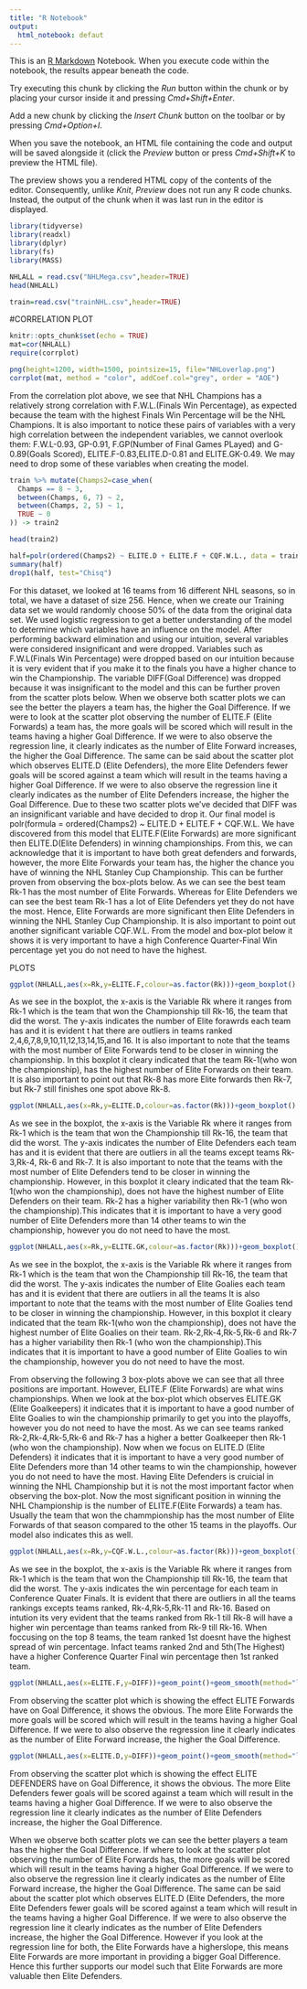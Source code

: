 ```yaml
---
title: "R Notebook"
output:
  html_notebook: defaut
---
```


This is an [R Markdown](http://rmarkdown.rstudio.com) Notebook. When you execute code within the notebook, the results appear beneath the code. 

Try executing this chunk by clicking the *Run* button within the chunk or by placing your cursor inside it and pressing *Cmd+Shift+Enter*. 


Add a new chunk by clicking the *Insert Chunk* button on the toolbar or by pressing *Cmd+Option+I*.

When you save the notebook, an HTML file containing the code and output will be saved alongside it (click the *Preview* button or press *Cmd+Shift+K* to preview the HTML file). 

The preview shows you a rendered HTML copy of the contents of the editor. Consequently, unlike *Knit*, *Preview* does not run any R code chunks. Instead, the output of the chunk when it was last run in the editor is displayed.

```r
library(tidyverse)
library(readxl)
library(dplyr)
library(fs)
library(MASS)
```




```r
NHLALL = read.csv("NHLMega.csv",header=TRUE)
head(NHLALL)
```

```r
train=read.csv("trainNHL.csv",header=TRUE)
```


#CORRELATION PLOT
```r
knitr::opts_chunk$set(echo = TRUE)
mat=cor(NHLALL)
require(corrplot)

```

```r
png(height=1200, width=1500, pointsize=15, file="NHLoverlap.png")
corrplot(mat, method = "color", addCoef.col="grey", order = "AOE")
```

From the correlation plot above, we see that NHL Champions has a relatively strong correlation with F.W.L.(Finals Win Percentage), as expected because the team with the highest Finals Win Percentage will be the NHL Champions. It is also important to notice these pairs of variables with a very high correlation between the independent variables, we cannot overlook them: F.W.L-0.93, GP-0.91, F.GP(Number of Final Games PLayed) and G-0.89(Goals Scored), ELITE.F-0.83,ELITE.D-0.81 and ELITE.GK-0.49. We may need to drop some of these variables when creating the model. 


```r
train %>% mutate(Champs2=case_when(
  Champs == 8 ~ 3,
  between(Champs, 6, 7) ~ 2,
  between(Champs, 2, 5) ~ 1,
  TRUE ~ 0 
)) -> train2

head(train2)
```



```r
half=polr(ordered(Champs2) ~ ELITE.D + ELITE.F + CQF.W.L., data = train2, Hess = TRUE)
summary(half)
drop1(half, test="Chisq")
```
For this dataset, we looked at 16 teams from 16 different NHL seasons, so in total, we have a dataset of size 256. Hence, when we create our Training data set we would randomly choose 50% of the data from the original data set. We used logistic regression to get a better understanding of the model to determine which variables have an influence on the model. After performing backward elimination and using our intuition, several variables were considered insignificant and were dropped. Variables such as F.W.L(Finals Win Percentage) were dropped based on our intuition because it is very evident that if you make it to the finals you have a higher chance to win the Championship. The variable DIFF(Goal Difference) was dropped because it was insignificant to the model and this can be further proven from the scatter plots below. When we observe both scatter plots we can see the better the players a team has, the higher the Goal Difference. If we were to look at the scatter plot observing the number of ELITE.F (Elite Forwards) a team has, the more goals will be scored which will result in the teams having a higher Goal Difference. If we were to also observe the regression line, it clearly indicates as the number of Elite Forward increases, the higher the Goal Difference. The same can be said about the scatter plot which observes ELITE.D (Elite Defenders), the more Elite Defenders fewer goals will be scored against a team which will result in the teams having a higher Goal Difference. If we were to also observe the regression line it clearly indicates as the number of Elite Defenders increase, the higher the Goal Difference. Due to these two scatter plots we’ve decided that DIFF was an insignificant variable and have decided to drop it. Our final model is polr(formula = ordered(Champs2) ~ ELITE.D + ELITE.F + CQF.W.L. We have discovered from this model that ELITE.F(Elite Forwards) are more significant then ELITE.D(Elite Defenders) in winning championships. From this, we can acknowledge that it is important to have both great defenders and forwards, however, the more Elite Forwards your team has, the higher the chance you have of winning the NHL Stanley Cup Championship. This can be further proven from observing the box-plots below. As we can see the best team Rk-1 has the most number of Elite Forwards. Whereas for Elite Defenders we can see the best team Rk-1 has a lot of Elite Defenders yet they do not have the most. Hence, Elite Forwards are more significant then Elite Defenders in winning the NHL Stanley Cup Championship. It is also important to point out another significant variable CQF.W.L. From the model and box-plot below it shows it is very important to have a high Conference Quarter-Final Win percentage yet you do not need to have the highest.


##############
PLOTS
```r
ggplot(NHLALL,aes(x=Rk,y=ELITE.F,colour=as.factor(Rk)))+geom_boxplot()
```
As we see in the boxplot, the x-axis is the Variable Rk where it ranges from Rk-1 which is the team that won the Championship till Rk-16, the team that did the worst. The y-axis indicates the number of Elite forawrds each team has and it is evident t hat there are outliers in teams ranked 2,4,6,7,8,9,10,11,12,13,14,15,and 16. It is also important to note that the teams with the most number of Elite Forwards tend to be closer in winning the championship. In this boxplot it cleary indicated that the team Rk-1(who won the championship), has the highest number of Elite Forwards on their team. It is also important to point out that Rk-8 has more Elite forwards then Rk-7, but Rk-7 still finishes one spot above Rk-8.

```r
ggplot(NHLALL,aes(x=Rk,y=ELITE.D,colour=as.factor(Rk)))+geom_boxplot()
```
As we see in the boxplot, the x-axis is the Variable Rk where it ranges from Rk-1 which is the team that won the Championship till Rk-16, the team that did the worst. The y-axis indicates the number of Elite Defenders each team has and it is evident that there are outliers in all the teams except teams Rk-3,Rk-4, Rk-6 and Rk-7. It is also important to note that the teams with the most number of Elite Defenders tend to be closer in winning the championship. However, in this boxplot it cleary indicated that the team Rk-1(who won the championship), does not have the highest number of Elite Defenders on their team. Rk-2 has a higher variability then Rk-1 (who won the championship).This indicates that it is important to have a very good number of Elite Defenders more than 14 other teams to win the championship, however you do not need to have the most.

```r
ggplot(NHLALL,aes(x=Rk,y=ELITE.GK,colour=as.factor(Rk)))+geom_boxplot()
```
As we see in the boxplot, the x-axis is the Variable Rk where it ranges from Rk-1 which is the team that won the Championship till Rk-16, the team that did the worst. The y-axis indicates the number of Elite Goalies each team has and it is evident that there are outliers in all the teams  It is also important to note that the teams with the most number of Elite Goalies tend to be closer in winning the championship. However, in this boxplot it cleary indicated that the team Rk-1(who won the championship), does not have the highest number of Elite Goalies on their team. Rk-2,Rk-4,Rk-5,Rk-6 and Rk-7 has a higher variability then Rk-1 (who won the championship).This indicates that it is important to have a good number of Elite Goalies to win the championship, however you do not need to have the most.


From observing the following 3 box-plots above we can see that all three positions are important. However, ELITE.F (Elite Forwards) are what wins championships. When we look at the box-plot which observes ELITE.GK (Elite Goalkeepers) it  indicates that it is important to have a good number of Elite Goalies to win the championship primarily to get you into the playoffs, however you do not need to have the most. As we can see teams ranked Rk-2,Rk-4,Rk-5,Rk-6 and Rk-7 has a higher a better Goalkeeper then Rk-1 (who won the championship). Now when we focus on ELITE.D (Elite Defenders) it indicates that it is important to have a very good number of Elite Defenders more than 14 other teams to win the championship, however you do not need to have the most. Having Elite Defenders is cruicial in winning the NHL Championship but it is not the most important factor when observing the box-plot. Now the most significant position in winning the NHL Championship is the number of ELITE.F(Elite Forwards) a team has. Usually the team that won the chammpionship has the most number of Elite Forwards of that season compared to the other 15 teams in the playoffs. Our model also indicates this as well.

```r
ggplot(NHLALL,aes(x=Rk,y=CQF.W.L.,colour=as.factor(Rk)))+geom_boxplot()
```
As we see in the boxplot, the x-axis is the Variable Rk where it ranges from Rk-1 which is the team that won the Championship till Rk-16, the team that did the worst. The y-axis indicates the win percentage for each team in Conference Quater Finals. It is evident that there are outliers in all the teams rankings excepts teams ranked, Rk-4,Rk-5,Rk-11 and Rk-16. Based on intution its very evident that the teams ranked from Rk-1 till Rk-8 will have a higher win percentage than teams ranked from Rk-9 till Rk-16. When foccusing on the top 8 teams, the team ranked 1st doesnt have the highest spread of win percentage. Infact teams ranked 2nd and 5th(The Highest) have a higher Conference Quarter Final win percentage then 1st ranked team.


```r
ggplot(NHLALL,aes(x=ELITE.F,y=DIFF))+geom_point()+geom_smooth(method="lm")
```
From observing the scatter plot which is showing the effect ELITE Forwards have on Goal Difference, it shows the obvious. The more Elite Forwards the more goals will be scored which will result in the teams having a higher Goal Difference. If we were to also observe the regression line it clearly indicates as the number of Elite Forward increase, the higher the Goal Difference.


```r
ggplot(NHLALL,aes(x=ELITE.D,y=DIFF))+geom_point()+geom_smooth(method="lm")
```


From observing the scatter plot which is showing the effect ELITE DEFENDERS have on Goal Difference, it shows the obvious. The more Elite Defenders fewer goals will be scored against a team which will result in the teams having a higher Goal Difference. If we were to also observe the regression line it clearly indicates as the number of Elite Defenders increase, the higher the Goal Difference.


When we observe both scatter plots we can see the better players a team has the higher the Goal Difference. If where to look at the scatter plot observing the number of Elite Forwards has, the more goals will be scored which will result in the teams having a higher Goal Difference. If we were to also observe the regression line it clearly indicates as the number of Elite Forward increase, the higher the Goal Difference. The same can be said about the scatter plot which observes ELITE.D (Elite Defenders, the more Elite Defenders fewer goals will be scored against a team which will result in the teams having a higher Goal Difference. If we were to also observe the regression line it clearly indicates as the number of Elite Defenders increase, the higher the Goal Difference. However if you look at the regression line for both, the Elite Forwards have a higherslope, this means Elite Forwards are more important in providing a bigger Goal Difference. Hence this further supports our model such that Elite Forwards are more valuable then Elite Defenders.